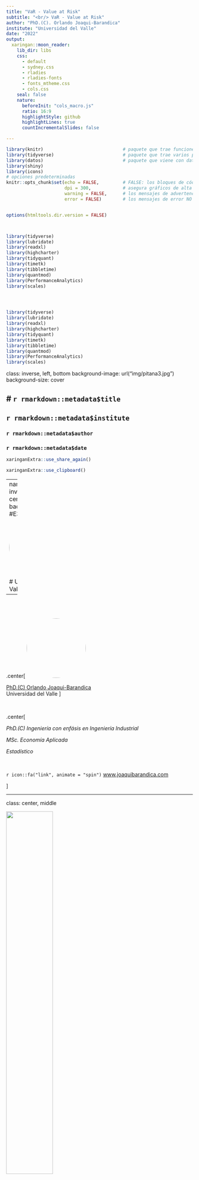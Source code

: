 ```yaml
---
title: "VaR - Value at Risk"
subtitle: "<br/> VaR - Value at Risk"
author: "PhD.(C). Orlando Joaqui-Barandica"
institute: "Universidad del Valle"
date: "2022"
output:
  xaringan::moon_reader:
    lib_dir: libs
    css: 
      - default
      - sydney.css
      - rladies
      - rladies-fonts
      - fonts_mtheme.css
      - cols.css
    seal: false  
    nature:
      beforeInit: "cols_macro.js"
      ratio: 16:9
      highlightStyle: github
      highlightLines: true
      countIncrementalSlides: false

---
```




```r
library(knitr)                              # paquete que trae funciones utiles para R Markdown
library(tidyverse)                          # paquete que trae varios paquetes comunes en el tidyverse
library(datos)                              # paquete que viene con datos populares traducidos al español :)
library(shiny)
library(icons)
# opciones predeterminadas
knitr::opts_chunk$set(echo = FALSE,         # FALSE: los bloques de código NO se muestran
                      dpi = 300,            # asegura gráficos de alta resolución
                      warning = FALSE,      # los mensajes de advertencia NO se muestran
                      error = FALSE)        # los mensajes de error NO se muestran


options(htmltools.dir.version = FALSE)



library(tidyverse)
library(lubridate)
library(readxl)
library(highcharter)
library(tidyquant)
library(timetk)
library(tibbletime)
library(quantmod)
library(PerformanceAnalytics)
library(scales)




library(tidyverse)
library(lubridate)
library(readxl)
library(highcharter)
library(tidyquant)
library(timetk)
library(tibbletime)
library(quantmod)
library(PerformanceAnalytics)
library(scales)

```



class: inverse, left, bottom
background-image: url("img/pitana3.jpg")
background-size: cover


# **`r rmarkdown::metadata$title`**
----

## **`r rmarkdown::metadata$institute`**

### `r rmarkdown::metadata$author`
### `r rmarkdown::metadata$date`

```r
xaringanExtra::use_share_again()
```

```r
xaringanExtra::use_clipboard()
```

---
name: hola
class: inverse, middle, center
background-color: #E31D1D

<img style="border-radius: 50%;" src="img/uv3.jpg"
width="150px"
/>

# Universidad del Valle


---





<br><br>

.center[
<img style="border-radius: 50%;" src="img/avatar.png"
width="160px" href="https://www.joaquibarandica.com"
/>

[PhD.(C) Orlando Joaqui-Barandica](https://www.joaquibarandica.com) <br/>
Universidad del Valle
]

<br>



.center[

*PhD.(C) Ingeniería con enfásis en Ingeniería Industrial* 
 
*MSc. Economía Aplicada*
 
*Estadístico*

<br>

`r icon::fa("link", animate = "spin")` [www.joaquibarandica.com](https://www.joaquibarandica.com)

]





---

class: center, middle

<img src="img/gifinc.jpg" width="50%"/>

### [https://gifinc.univalle.edu.co/](https://gifinc.univalle.edu.co/)


---

name: VaR
class: inverse, center, middle
background-color: #00081d

# `r icon("upload")`
# VaR - Value at Risk

----

.right[
.bottom[
####  [`r icon("bell")`](#menu)
]
]

---

# `r icon("circle")` VaR


.pull-left[

<br>
<br>

El Valor en Riesgo (VaR) es una de las medidas utilizadas para evaluar el riesgo de una determinada posición o cartera de activos financieros.

<br>

La definición del VaR puede hacerse en términos de **rentabilidades** o en términos de **Pérdidas y Ganancias** (términos nominales).

]


.pull-right[

![](https://media.giphy.com/media/d5FbeKADxF3CSf7y1L/giphy.gif)



]



---


class: center, middle



# El VaR responde entonces a la pregunta:



### ¿Cuál es la caída o pérdida que se podría sufrir en condiciones normales de mercado en un intervalo de tiempo y con cierto nivel de probabilidad o de confianza?




---


class: center, middle

## Es decir, indica la probabilidad (normalmente 1% o 5%) de sufrir una determinada pérdida durante un periodo de tiempo (normalmente 1 día, 1 semana o 1 mes).

--

<br>

## Una interpretación equivalente es:

--

<br>

### Con probabilidad $$1- \alpha$$ el propietario de dicha posición experimentará una pérdida no superior al VaR.

---

# `r icon("circle")` VaR

.pull-left[

Ejemplo:

<br>

> Una entidad financiera podría considerar que el **VaR** diario de una cartera operativa es de 50 millones de euros, con un nivel de confianza del 90%. 

<br>

----

<br>

> Esto quiere decir que solamente hay 1 posibilidad en 10, en condiciones normales de mercado, de que haya una pérdida superior a los 50 millones de euros.

]


.pull-right[


![](https://media.giphy.com/media/KDtXdzo3vBx5e1HcjU/giphy.gif)


]


---

# `r icon("circle")` VaR


```r
knitr::include_graphics("img/Imagen2.png")
```

.center[

### Por consiguiente, el VaR no es sino un determinado percentil de la distribución de probabilidad prevista para las variaciones en el valor de mercado de la cartera en el horizonte de tiempo escogido.

]

---

# `r icon("circle")` Cálculo del VaR


## Tipos de VaR


- **VaR Histórico, No Paramétrico:** se encuentra el $\alpha$ percentil de la distribución histórica de los datos.

<br/>

- **VaR Paramétrico:** se calcula el VaR con base en un modelo que describe su función de densidad de las pérdidas. La cual debe ser estimada.
  - VaR suponiendo que las pérdidas siguen una distribución Gaussiana no condicional.

  - VaR modelando los valores futuros de la media y la varianza condicionales.

  - VaR por simulación de Montecarlo (estimando la función multivariada que describe los datos, por ejemplo mediante cópulas)



---






# `r icon("circle")` Cálculo del VaR


## Tipos de VaR: Método No Paramétrico - Histórico



.pull-left[

- No precisa hacer supuestos acerca de la forma paramétrica de la distribución de rentabilidades de los factores de riesgo o de la cartera.

- No está limitado a carteras en las que los pagos tienen una estructura lineal.

- El método histórico debe utilizarse solo para el cálculo del VaR a un horizonte de muy pocos días.


]


.pull-right[

$$VaR_{(1-\alpha)} = q_{(1-\alpha)(R)}  \nonumber$$

]



---



# `r icon("circle")` Cálculo del VaR


## Tipos de VaR: Método Paramétrico - Distribución Gaussiana


.pull-left[

- Suponemos que la distribución de las rentabilidades de los factores sigue una distribución Normal multivariante y la cartera es función lineal de los factores.

- Su ventaja es que es tratable analíticamente, pero solo se puede generalizar a una pocas formas paramétricas, como la Normal, la t-Student, o mixturas de Normales o de t-Student.




]


.pull-right[


.center[
Como $\alpha$ es un valor reducido: 5%, 1% o 0.01%, entonces $R^*$ será una rentabilidad negativa, y el VaR se proporciona cambiando el signo.
]


$$VaR = -R^{\*} \Rightarrow \alpha = P(R<R^{\*}) = \Phi\left( \frac{R^{\*}-\mu_R}{\sigma_R} \right) \nonumber$$

$$VaR_{(1-\alpha)} = \Phi^{-1}(1-\alpha) \sigma_R - \mu_R  \nonumber$$




]

---



# `r icon("circle")` Cálculo del VaR


## Tipos de VaR: Método de normalidad estático


$$VaR_{(1-\alpha)} = \Phi^{-1}(1-\alpha) \sigma_R - \mu_R  \nonumber$$


## Tipos de VaR: Método de normalidad condicional


$$VaR_{(1-\alpha),t+1} = \Phi^{-1}(1-\alpha) \sigma_{R,t+1} - \mu_{R,t+1}  \nonumber$$



- Estimación de $\mu_{t+1}$: Modelos ARIMA de series de tiempo
- Estimación de $\sigma_{t+1}$: Modelos de varianza condicional:
  - Modelos GARCH: como un ARMA sobre la varianza con algunas restricciones.
  - Modelos de Volatilidad Estocástica: una versión más general de los GARCH.





---


# `r icon("circle")` Cálculo del VaR


## Tipos de VaR: Método de simulación MonteCarlo - estático


$$VaR_{(1-\alpha)} = \sigma_R(-q_{(1-\alpha)}(Z))  - \mu_R, \quad \quad Z\sim N(0,1)  \nonumber$$


## Tipos de VaR: Método de simulación MonteCarlo - dinámico


$$VaR_{(1-\alpha)} = \sigma_{R,t+1}(-q_{(1-\alpha)}(Z))  - \mu_{R,t+1}, \quad \quad Z\sim N(0,1)  \nonumber$$

---

# `r icon("circle")` Limitaciones


.pull-left[

Como se puede observar existen diversas metodologías, con diferentes niveles de precisión, para estimar el Valor en Riesgo. No obstante, todas estas metodologías presentan limitaciones generales, que caracterizan la técnica del VaR y que por ende son imposibles de evitar sin recurrir a otras herramientas.


----

> - Dice muy poco sobre los casos en las colas (pérdidas extremas).
> - Puede crear estructuras perversas de incentivos (porque no se conoce la magnitud de las pérdidas que exceden las colas).

----

]

.pull-right[

![](https://media.giphy.com/media/giC1lIEz7iOIk5vp3U/giphy.gif)

]


---

# `r icon("circle")` Expected Shortfall (CVaR)


.pull-left[

Mientras que el **VaR estima lo máximo que se puede esperar perder** si un evento de pérdidas extremas no ocurre, es decir, la peor pérdida esperada en caso de una relativa regularidad financiera, el **ES (Expected Shortfall) indica cuánto se espera perder si un evento extremo efectivamente ocurre** (más allá del nivel de confianza del VaR, en las colas de la distribución).


----


$$ES = E[R / ( R < VaR )] \nonumber$$

----

]

.pull-right[


```r
knitr::include_graphics("img/Imagen3.png")
```


]


---

# `r icon("circle")` Código en R


.scroll-output[

```r

library(quantmod)
library(PerformanceAnalytics)


#########Fecha inicial de descarga de datos
maxDate = "2000-01-01"

#Serie a descargar
tick<-"AMZN"

#Obtener la serie de precios desde Yahoo Finance
prices <- Ad(getSymbols(tick, auto.assign = FALSE, from=maxDate))
plot(prices)
View(prices)


#Calcular retornos
rets <- dailyReturn(prices)
plot(rets)
hist(rets)


library(tseries)
jarque.bera.test(rets)


#Calcular VaR y CVaR
VaR(rets,p=0.95,method = "historical")
quantile(rets,0.05)

VaR(rets,p=0.99,method = "gaussian")
VaR(rets, p = 0.99, method = "historical")
ES(rets,p=0.99,method = "gaussian")
ES(rets, p = 0.99, method = "historical")



#Series que conforman el portafolio
tickers<- c("MSFT", "AAPL", "AMZN")

#Definir pesos del portafolio
weights<-c(0.5,0.1,0.4)

#Obtener series de precios del portafolio
getSymbols(tickers, from=maxDate)
View(AAPL)

#Crear el portafolio
Port.prices <- na.omit(merge(Ad(MSFT),Ad(AAPL), Ad(AMZN)))
colnames(Port.prices)<-tickers
View(Port.prices)
plot(Port.prices)


#Retornos del portafolio
Port.returns <- ROC(Port.prices,type="discrete")[-1]
colnames(Port.returns)<-tickers
View(Port.returns)
plot(Port.returns)

VaR(Port.returns,p=0.95, weights = weights, portfolio_method = "component", method = "historical")
ES(Port.returns,p=0.95, weights = weights, portfolio_method = "component", method = "historical")


#Calcular VaR Individual
VaR.Hist<- VaR(Port.returns,p=0.95, weights = NULL, portfolio_method = "single", method = "historical")
VaR.Gaus<- VaR(Port.returns,p=0.95, weights = NULL, portfolio_method = "single", method = "gaussian")
VaR.Mod<- VaR(Port.returns,p=0.95, weights = NULL, portfolio_method = "single", method = "modified")

#Guardar datos
All.VaR<-data.frame(rbind(VaR.Hist,VaR.Gaus,VaR.Mod))
rownames(All.VaR)<-c("Hist","Gaus","Mod")

All.VaR

#Calcular VaR Portfolio
Port.VaR.Hist<- VaR(Port.returns,p=0.95, weights = weights, portfolio_method = "component", method = "historical")$hVaR
Port.VaR.Gaus<- VaR(Port.returns,p=0.95, weights = weights, portfolio_method = "component", method = "gaussian")$VaR
Port.VaR.Mod<- VaR(Port.returns,p=0.95, weights = weights, portfolio_method = "component", method = "modified")$MVaR


All.VaR$Portafolio<-c(Port.VaR.Hist,Port.VaR.Gaus,Port.VaR.Mod)
All.VaR<-abs(All.VaR)
All.VaR$Type<-c("Hist","Gaus","Mod")

All.VaR

#Base para gráfico
library(reshape2)
library(ggplot2)
plotVaR<-melt(All.VaR,variable.name = "Ticker", value.name = "VaR")


g1<-ggplot(plotVaR,aes(x=Type,y=VaR, fill=Ticker))+
  geom_bar(stat="identity", position = "dodge") 

g1





############################################################################


#Simulación Monte Carlo para el VaR de una acción



#Instalar librerias

library(quantmod)
#library(tidyquant)
library(xts)
#library(rvest)
library(tidyverse)
#library(stringr)
#library(forcats)
#library(lubridate)
#library(plotly)
library(dplyr)
#library(PerformanceAnalytics)


#Simulamos un año bursatil

periodos <- 252
periodos <- periodos - 1

#descargamos los stocks

getSymbols("TSLA", from = '2015-01-01', to = "2022-01-06", warnings = FALSE, auto.assign = TRUE)

TSLA_adj <- TSLA$TSLA.Adjusted

TSLA_log_returns <- dailyReturn(Ad(TSLA), type="log")

# Creamos la función

gbm_sim <- function(periodos, close_prices, vector_returns) {
  # estimadores de mu y sigma
  mu <- mean(vector_returns)
  sig <- sd(vector_returns)
  fin <- length(vector_returns)
  ini <- fin - periodos
  
  # simulacion
  sim_actual_values <- TSLA$TSLA.Close[ini]
  S <-  vector(mode="numeric", length=periodos) # aqui vamos guardando los valores
  S[1] <- sim_actual_values
  for (t in c(2:periodos) ) {
    new_S <- S[t-1] * exp( (mu-(0.5*sig^2)) + sig * rnorm(1)   )
    S[t] <- new_S
  } 
  return(S)
}

#Ahora simulamos 1000 realidades distintas

# AHora podemos simular varias veces y plotear:
n_sims = 1000
n_periods = 252
sims <- matrix(NA, ncol=n_sims+1, nrow=n_periods)

for (i in 1:n_sims) {
  values <-  gbm_sim(periodos = 252, close_prices =  TSLA$TSLA.Adjusted, vector_returns = TSLA_log_returns)
  sims[, i] <- values
}
sims[, n_sims+1] <- 1:n_periods

# Seteo del plot
plot(sims[, n_sims+1], sims[,1], type="l",
     xlab="tiempo", ylab="W(t)", ylim=c(0, 2000))
colors = rainbow(n_sims)

# add lines
for ( i in 1:n_sims) {
  lines(sims[, n_sims+1], sims[,i], type="l", col=colors[i])
}


# VALUE AT RISK 
# En sims, tenemos los PRECIOS simulados. Necesitamos las rentabilidades.
# Tenemos que convertir, cada columna de sims, en Rentabilidades.

returns_gbm <- apply( sims[,c(1:n_sims)], 2, Delt)


# Histograma de todas esas rentabilidades
hist(returns_gbm, 40)

# Porcentil 5 -- VAR al  99% y 95%
quantile(returns_gbm, c(0.05, 0.01), na.rm=TRUE) 



# Histograma de todas esas rentabilidades
hist(returns_gbm, 40)
abline(v=quantile(returns_gbm, c(0.05), na.rm=TRUE) )








  
```

]

---



class: inverse, center, middle
background-color: #00081d




.pull-left[

.center[
<br><br>

# Gracias!!!

<br><br><br><br><br>



### Preguntas?
]


]


.pull-right[


.center[

<br><br><br>


.center[
<img style="border-radius: 50%;" src="img/avatar.png"
width="100px" href="https://www.joaquibarandica.com"
/>

`r anicon::faa("envelope", animate = "passing")` orlando.joaqui@correounivalle.edu.co 
]


```r
knitr::include_graphics("img/qr-code.png")
```


.center[
www.joaquibarandica.com
]



]


]


<br><br><br>
----




